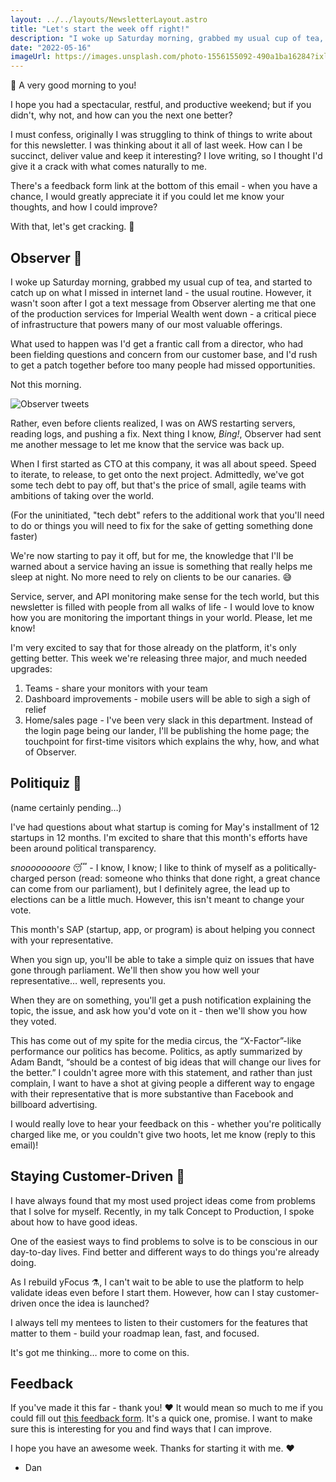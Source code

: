 ```yaml
---
layout: ../../layouts/NewsletterLayout.astro
title: "Let's start the week off right!"
description: "I woke up Saturday morning, grabbed my usual cup of tea, and started to catch up on what I missed in internet land - the usual routine. However, it wasn't soon after I got a text message from Observer..."
date: "2022-05-16"
imageUrl: https://images.unsplash.com/photo-1556155092-490a1ba16284?ixlib=rb-1.2.1&ixid=MnwxMjA3fDB8MHxwaG90by1wYWdlfHx8fGVufDB8fHx8&auto=format&fit=crop&w=1740&q=80
---
```


👋 A very good morning to you!

I hope you had a spectacular, restful, and productive weekend; but if you didn't, why not, and how can you the next one better?

I must confess, originally I was struggling to think of things to write about for this newsletter. I was thinking about it all of last week. How can I be succinct, deliver value and keep it interesting? I love writing, so I thought I'd give it a crack with what comes naturally to me.

There's a feedback form link at the bottom of this email - when you have a chance, I would greatly appreciate it if you could let me know your thoughts, and how I could improve?

With that, let's get cracking. 🚀

## Observer 🔭

I woke up Saturday morning, grabbed my usual cup of tea, and started to catch up on what I missed in internet land - the usual routine. However, it wasn't soon after I got a text message from Observer alerting me that one of the production services for Imperial Wealth went down - a critical piece of infrastructure that powers many of our most valuable offerings.

What used to happen was I'd get a frantic call from a director, who had been fielding questions and concern from our customer base, and I'd rush to get a patch together before too many people had missed opportunities.

Not this morning.

![Observer tweets](/assets/newsletter/2022-05-16/observer.png)

Rather, even before clients realized, I was on AWS restarting servers, reading logs, and pushing a fix. Next thing I know, _Bing!_, Observer had sent me another message to let me know that the service was back up.

When I first started as CTO at this company, it was all about speed. Speed to iterate, to release, to get onto the next project. Admittedly, we've got some tech debt to pay off, but that's the price of small, agile teams with ambitions of taking over the world.

(For the uninitiated, "tech debt" refers to the additional work that you'll need to do or things you will need to fix for the sake of getting something done faster)

We're now starting to pay it off, but for me, the knowledge that I'll be warned about a service having an issue is something that really helps me sleep at night. No more need to rely on clients to be our canaries. 😅

Service, server, and API monitoring make sense for the tech world, but this newsletter is filled with people from all walks of life - I would love to know how you are monitoring the important things in your world. Please, let me know!

I'm very excited to say that for those already on the platform, it's only getting better. This week we're releasing three major, and much needed upgrades:

1. Teams - share your monitors with your team
2. Dashboard improvements - mobile users will be able to sigh a sigh of relief
3. Home/sales page - I've been very slack in this department. Instead of the login page being our lander, I'll be publishing the home page; the touchpoint for first-time visitors which explains the why, how, and what of Observer.

## Politiquiz 📣

(name certainly pending…)

I've had questions about what startup is coming for May's installment of 12 startups in 12 months. I'm excited to share that this month's efforts have been around political transparency.

_snoooooooore_ 😴 - I know, I know; I like to think of myself as a politically-charged person (read: someone who thinks that done right, a great chance can come from our parliament), but I definitely agree, the lead up to elections can be a little much. However, this isn't meant to change your vote.

This month's SAP (startup, app, or program) is about helping you connect with your representative.

When you sign up, you'll be able to take a simple quiz on issues that have gone through parliament. We'll then show you how well your representative… well, represents you.

When they are on something, you'll get a push notification explaining the topic, the issue, and ask how you'd vote on it - then we'll show you how they voted.

This has come out of my spite for the media circus, the “X-Factor”-like performance our politics has become. Politics, as aptly summarized by Adam Bandt, “should be a contest of big ideas that will change our lives for the better.” I couldn't agree more with this statement, and rather than just complain, I want to have a shot at giving people a different way to engage with their representative that is more substantive than Facebook and billboard advertising.

I would really love to hear your feedback on this - whether you're politically charged like me, or you couldn't give two hoots, let me know (reply to this email)!

## Staying Customer-Driven 🔎

I have always found that my most used project ideas come from problems that I solve for myself. Recently, in my talk Concept to Production, I spoke about how to have good ideas.

One of the easiest ways to find problems to solve is to be conscious in our day-to-day lives. Find better and different ways to do things you're already doing.

As I rebuild yFocus ⚗️, I can't wait to be able to use the platform to help validate ideas even before I start them. However, how can I stay customer-driven once the idea is launched?

I always tell my mentees to listen to their customers for the features that matter to them - build your roadmap lean, fast, and focused.

It's got me thinking… more to come on this.

## Feedback

If you've made it this far - thank you! ❤️ It would mean so much to me if you could fill out [this feedback form](https://forms.gle/8gZKxo4ccQ1ZDvR56). It's a quick one, promise. I want to make sure this is interesting for you and find ways that I can improve.

I hope you have an awesome week. Thanks for starting it with me. ❤️

- Dan

